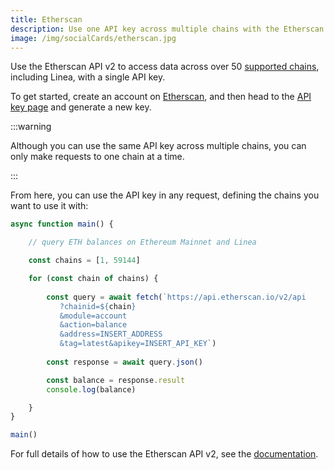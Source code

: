```yaml
---
title: Etherscan
description: Use one API key across multiple chains with the Etherscan API v2
image: /img/socialCards/etherscan.jpg
---
```


Use the Etherscan API v2 to access data across over 50 [supported chains](https://docs.etherscan.io/etherscan-v2/getting-started/supported-chains), 
including Linea, with a single API key. 

To get started, create an account on [Etherscan](https://etherscan.io/register), and then head to 
the [API key page](https://etherscan.io/myapikey) and generate a new key.

:::warning

Although you can use the same API key across multiple chains, you can only make requests to one
chain at a time.

:::

From here, you can use the API key in any request, defining the chains you want to use it with:

```javascript
async function main() {

    // query ETH balances on Ethereum Mainnet and Linea

    const chains = [1, 59144]

    for (const chain of chains) {
   
        const query = await fetch(`https://api.etherscan.io/v2/api
           ?chainid=${chain}
           &module=account
           &action=balance
           &address=INSERT_ADDRESS
           &tag=latest&apikey=INSERT_API_KEY`)
           
        const response = await query.json()

        const balance = response.result
        console.log(balance)

    }
}

main()
```

For full details of how to use the Etherscan API v2, see the [documentation](https://docs.etherscan.io/etherscan-v2).
